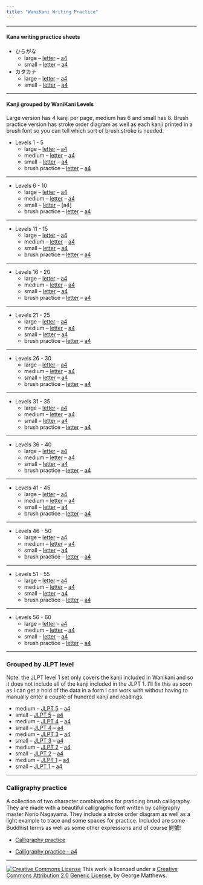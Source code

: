 ```yaml
---
title: "WaniKani Writing Practice"
--- 
```



***

#### Kana writing practice sheets {.list}

- ひらがな
  - large -- [letter](hiragana-practice.pdf) -- [a4](hiragana-practice-a4.pdf)
  - small -- [letter](hiragana-practice-sm.pdf) -- [a4](hiragana-practice-sm-a4.pdf)
- カタカナ
  - large -- [letter](katakana-practice-a4.pdf) -- [a4](hiragana-practice-a4.pdf)
  - small -- [letter](katakana-practice-sm.pdf) -- [a4](katakana-practice-sm-a4.pdf)

***

#### Kanji grouped by WaniKani Levels {.list}

Large version has 4 kanji per page, medium has 6 and small has 8. Brush practice version has stroke order diagram as well as each kanji printed in a brush font so you can tell which sort of brush stroke is needed. 

- Levels 1 - 5
  - large --  [letter](WK-1-5-writing-lg.pdf)  -- [a4](WK-1-5-writing-lg-a4.pdf)
  - medium --  [letter](WK-1-5-writing.pdf)  -- [a4](WK-1-5-writing-a4.pdf)
  - small --  [letter](WK-1-5-writing-sm.pdf)  -- [a4](WK-1-5-writing-sm-a4.pdf)
  - brush practice --  [letter](WK-1-5-fancy-writing.pdf)  -- [a4](WK-1-5-fancy-writing-a4.pdf)
  
***
  
- Levels 6 - 10
  - large --  [letter](WK-6-10-writing-lg.pdf)  -- [a4](WK-6-10-writing-lg-a4.pdf)
  - medium --  [letter](WK-6-10-writing.pdf)  -- [a4](WK-6-10-writing-a4.pdf)
  - small --  [letter](WK-6-10-writing-sm.pdf)  -- [a4]
  - brush practice --  [letter](WK-6-10-fancy-writing.pdf)  -- [a4](WK-6-10-fancy-writing-a4.pdf)
  
***
  
- Levels 11 - 15
  - large --  [letter](WK-11-15-writing-lg.pdf)  -- [a4](WK-11-15-writing-lg-a4.pdf)
  - medium --  [letter](WK-11-15-writing.pdf)  -- [a4](WK-11-15-writing-a4.pdf)
  - small --  [letter](WK-11-15-writing-sm.pdf)  -- [a4](WK-11-15-writing-sm-a4.pdf)
  - brush practice --  [letter](WK-11-15-fancy-writing.pdf)  -- [a4](WK-11-15-fancy-writing-a4.pdf)
  
***
  
- Levels 16 - 20
  - large --  [letter](WK-16-20-writing-lg.pdf)  -- [a4](WK-16-20-writing-lg-a4.pdf)
  - medium --  [letter](WK-16-20-writing.pdf)  -- [a4](WK-16-20-writing-a4.pdf)
  - small --  [letter](WK-16-20-writing-sm.pdf)  -- [a4](WK-16-20-writing-sm-a4.pdf)
  - brush practice --  [letter](WK-16-20-fancy-writing.pdf)  -- [a4](WK-16-20-fancy-writing-a4.pdf)
  
***
  
- Levels 21 - 25
  - large --  [letter](WK-21-25-writing-lg.pdf)  -- [a4](WK-21-25-writing-lg-a4.pdf)
  - medium --  [letter](WK-21-25-writing.pdf)  -- [a4](WK-21-25-writing-a4.pdf)
  - small --  [letter](WK-21-25-writing-sm.pdf)  -- [a4](WK-21-25-writing-sm-a4.pdf)
  - brush practice --  [letter](WK-21-25-fancy-writing.pdf)  -- [a4](WK-21-25-fancy-writing-a4.pdf)
  
***
  
- Levels 26 - 30
  - large --  [letter](WK-26-30-writing-lg.pdf)  -- [a4](WK-26-30-writing-lg-a4.pdf)
  - medium --  [letter](WK-26-30-writing.pdf)  -- [a4](WK-26-30-writing-a4.pdf)
  - small --  [letter](WK-26-30-writing-sm.pdf)  -- [a4](WK-26-30-writing-sm-a4.pdf)
  - brush practice --  [letter](WK-26-30-fancy-writing.pdf)  -- [a4](WK-26-30-fancy-writing-a4.pdf)
  
***
  
- Levels 31 - 35
  - large --  [letter](WK-31-35-writing-lg.pdf)  -- [a4](WK-31-35-writing-lg-a4.pdf)
  - medium --  [letter](WK-31-35-writing.pdf)  -- [a4](WK-31-35-writing-a4.pdf)
  - small --  [letter](WK-31-35-writing-sm.pdf)  -- [a4](WK-31-35-writing-sm-a4.pdf)
  - brush practice --  [letter](WK-31-35-fancy-writing.pdf)  -- [a4](WK-31-35-fancy-writing-a4.pdf)
  
***
  
- Levels 36 - 40
  - large --  [letter](WK-36-40-writing-lg.pdf)  -- [a4](WK-36-40-writing-lg-a4.pdf)
  - medium --  [letter](WK-36-40-writing.pdf)  -- [a4](WK-36-40-writing-a4.pdf)
  - small --  [letter](WK-36-40-writing-sm.pdf)  -- [a4](WK-36-40-writing-sm-a4.pdf)
  - brush practice --  [letter](WK-36-40-fancy-writing.pdf)  -- [a4](WK-36-40-fancy-writing-a4.pdf)
  
***
  
- Levels 41 - 45
  - large --  [letter](WK-41-45-writing-lg.pdf)  -- [a4](WK-41-45-writing-lg-a4.pdf)
  - medium --  [letter](WK-41-45-writing.pdf)  -- [a4](WK-41-45-writing-a4.pdf)
  - small --  [letter](WK-41-45-writing-sm.pdf)  -- [a4](WK-41-45-writing-sm-a4.pdf)
  - brush practice --  [letter](WK-41-45-fancy-writing.pdf)  -- [a4](WK-41-45-fancy-writing-a4.pdf)
  
***
  
- Levels 46 - 50
  - large --  [letter](WK-46-50-writing-lg.pdf)  -- [a4](WK-46-50-writing-lg-a4.pdf)
  - medium --  [letter](WK-46-50-writing.pdf)  -- [a4](WK-46-50-writing-a4.pdf)
  - small --  [letter](WK-46-50-writing-lg.pdf)  -- [a4](WK-46-50-writing-sm-a4.pdf)
  - brush practice --  [letter](WK-46-50-fancy-writing.pdf)  -- [a4](WK-46-50-fancy-writing-a4.pdf)
  
***
  
- Levels 51 - 55
  - large --  [letter](WK-51-55-writing-lg.pdf)  -- [a4](WK-51-55-writing-lg-a4.pdf)
  - medium --  [letter](WK-51-55-writing.pdf)  -- [a4](WK-51-55-writing-a4.pdf)
  - small --  [letter](WK-51-55-writing-sm.pdf)  -- [a4](WK-51-55-writing-sm-a4.pdf)
  - brush practice --  [letter](WK-51-55-fancy-writing.pdf)  -- [a4](WK-51-55-fancy-writing-a4.pdf)
  
***
  
- Levels 56 - 60
  - large --  [letter](WK-56-60-writing-lg.pdf)  -- [a4](WK-56-60-writing-lg-a4.pdf)
  - medium --  [letter](WK-56-60-writing.pdf)  -- [a4](WK-56-60-writing-a4.pdf)
  - small --  [letter](WK-56-60-writing-sm.pdf)  -- [a4](WK-56-60-writing-sm-a4.pdf)
  - brush practice --  [letter](WK-56-60-fancy-writing.pdf)  -- [a4](WK-56-60-fancy-writing-a4.pdf)
  
***

### Grouped by JLPT level {.list}

Note: the JLPT level 1 set only covers the kanji included in Wanikani and so it does not include all of the kanji included in the JLPT 1. I'll fix this as soon as I can get a hold of the data in a form I can work with without having to manually enter a couple of hundred kanji and readings.

- medium -- [JLPT 5](JLPT-5-writing.pdf) -- [a4](JLPT-5-writing-a4.pdf)
- small -- [JLPT 5](JLPT-5-writing-sm.pdf) -- [a4](JLPT-5-writing-sm-a4.pdf)
- medium -- [JLPT 4](JLPT-4-writing.pdf) -- [a4](JLPT-4-writing-a4.pdf)
- small -- [JLPT 4](JLPT-4-writing-sm.pdf) -- [a4](JLPT-4-writing-sm-a4.pdf)
- medium -- [JLPT 3](JLPT-3-writing.pdf) -- [a4](JLPT-3-writing-a4.pdf)
- small -- [JLPT 3](JLPT-3-writing-sm.pdf) -- [a4](JLPT-3-writing-sm-a4.pdf)
- medium -- [JLPT 2](JLPT-2-writing.pdf) -- [a4](JLPT-2-writing-a4.pdf)
- small -- [JLPT 2](JLPT-2-writing-sm.pdf) -- [a4](JLPT-2-writing-sm-a4.pdf)
- medium -- [JLPT 1](JLPT-1-writing.pdf) -- [a4](JLPT-1-writing-a4.pdf)
- small -- [JLPT 1](JLPT-1-writing-sm.pdf) -- [a4](JLPT-1-writing-sm-a4.pdf)

***
### Calligraphy practice {.list}

A collection of two character combinations for praticing brush calligraphy. They are made with a beautiful calligraphic font written by calligraphy master Norio Nagayama. They include a stroke order diagram as well as a light example to trace and some spaces for practice. Included are some Buddhist terms as well as some other expressions and of course 鰐蟹!

- [Calligraphy practice](calligraphy-practice.pdf)

- [Calligraphy practice -- a4](calligraphy-practice-a4.pdf)

***

<footer><a rel="license" href="http://creativecommons.org/licenses/by/2.0/"><img alt="Creative Commons License" class="cc-by" src="https://i.creativecommons.org/l/by/2.0/88x31.png" /></a> This work is licensed under a <a rel="license" href="http://creativecommons.org/licenses/by/2.0/">Creative Commons Attribution 2.0 Generic License</a>, by George Matthews.</footer>
